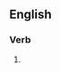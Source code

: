 ==English==
{{alternative spelling of|en|legitimized}}

===Verb===
{{head|en|verb form}}

# {{en-past of|legitimise}}